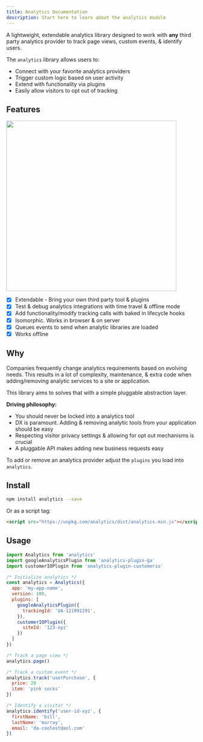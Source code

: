 ```yaml
---
title: Analytics Documentation
description: Start here to learn about the analytics module
---
```


A lightweight, extendable analytics library designed to work with **any** third party analytics provider to track page views, custom events, & identify users.

The `analytics` library allows users to:

- Connect with your favorite analytics providers
- Trigger custom logic based on user activity
- Extend with functionality via plugins
- Easily allow visitors to opt out of tracking

## Features

<p class='align-left'>
  <img src="/assets/img/analytics-logo.png" width="450" />
</p>

- [x] Extendable - Bring your own third party tool & plugins
- [x] Test & debug analytics integrations with time travel & offline mode
- [x] Add functionality/modify tracking calls with baked in lifecycle hooks
- [x] Isomorphic. Works in browser & on server
- [x] Queues events to send when analytic libraries are loaded
- [x] Works offline

##  Why

Companies frequently change analytics requirements based on evolving needs. This results in a lot of complexity, maintenance, & extra code when adding/removing analytic services to a site or application.

This library aims to solves that with a simple pluggable abstraction layer.

**Driving philosophy:**

- You should never be locked into a analytics tool
- DX is paramount. Adding & removing analytic tools from your application should be easy
- Respecting visitor privacy settings & allowing for opt out mechanisms is crucial
- A pluggable API makes adding new business requests easy

To add or remove an analytics provider adjust the `plugins` you load into `analytics`.

## Install

```bash
npm install analytics --save
```

Or as a script tag:

```html
<script src="https://unpkg.com/analytics/dist/analytics.min.js"></script>
```

## Usage

```js
import Analytics from 'analytics'
import googleAnalyticsPlugin from 'analytics-plugin-ga'
import customerIOPlugin from 'analytics-plugin-customerio'

/* Initialize analytics */
const analytics = Analytics({
  app: 'my-app-name',
  version: 100,
  plugins: [
    googleAnalyticsPlugin({
      trackingId: 'UA-121991291',
    }),
    customerIOPlugin({
      siteId: '123-xyz'
    })
  ]
})

/* Track a page view */
analytics.page()

/* Track a custom event */
analytics.track('userPurchase', {
  price: 20
  item: 'pink socks'
})

/* Identify a visitor */
analytics.identify('user-id-xyz', {
  firstName: 'bill',
  lastName: 'murray',
  email: 'da-coolest@aol.com'
})
```
